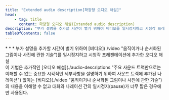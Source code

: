```yaml
---
title: "Extended audio description[확장형 오디오 해설]"
head:
    - tag: title
      content: 확장형 오디오 해설(Extended audio description)
description: "부가 설명을 추가할 시간이 벌기 위하여 비디오를 일시정지하고 시청각 프레젠테이션에 추가한 오디오 해설"
tableOfContents: false
---
```


<Badge text="WCAG2" variant="note" size="large" />
* * *
부가 설명을 추가할 시간이 벌기 위하여 [비디오](./video "움직이거나 순서화된 그림이나 사진에 관한 기술")를 일시정지하고 시청각 프레젠테이션에 추가한 오디오 해설


<Aside title="참고">
이 기법은 추가적인 [오디오 해설](./audio-descriptions "주요 사운드 트랙만으로는 이해할 수 없는 중요한 시각적인 세부사항을 설명하기 위하여 사운드 트랙에 추가된 나레이션") 없이는 [비디오](./video "움직이거나 순서화된 그림이나 사진에 관한 기술")의 내용을 이해할 수 없고 대화와 나레이션 간의 일시정지(pause)가 너무 짧은 경우에만 사용된다.
</Aside>
